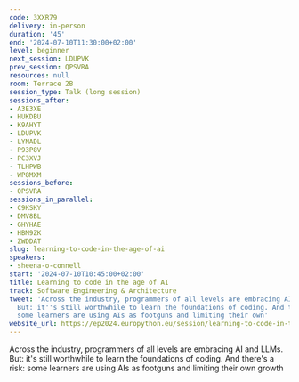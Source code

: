 ```yaml
---
code: 3XXR79
delivery: in-person
duration: '45'
end: '2024-07-10T11:30:00+02:00'
level: beginner
next_session: LDUPVK
prev_session: QPSVRA
resources: null
room: Terrace 2B
session_type: Talk (long session)
sessions_after:
- A3E3XE
- HUKDBU
- K9AHYT
- LDUPVK
- LYNADL
- P93P8V
- PC3XVJ
- TLHPWB
- WP8MXM
sessions_before:
- QPSVRA
sessions_in_parallel:
- C9KSKY
- DMV8BL
- GHYHAE
- HBM9ZK
- ZWDDAT
slug: learning-to-code-in-the-age-of-ai
speakers:
- sheena-o-connell
start: '2024-07-10T10:45:00+02:00'
title: Learning to code in the age of AI
track: Software Engineering & Architecture
tweet: 'Across the industry, programmers of all levels are embracing AI and LLMs.
  But: it''s still worthwhile to learn the foundations of coding. And there''s a risk:
  some learners are using AIs as footguns and limiting their own'
website_url: https://ep2024.europython.eu/session/learning-to-code-in-the-age-of-ai
---
```


Across the industry, programmers of all levels are embracing AI and LLMs. But: it's still worthwhile to learn the foundations of coding. And there's a risk: some learners are using AIs as footguns and limiting their own growth
